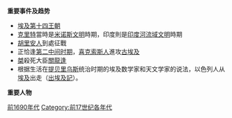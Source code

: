 {{Unreferenced|time=2018-06-27T13:22:55+00:00}}
{{expand|time=2017-10-21T07:53:44+00:00}}
{{DecadeTOC|-1699}}

'''重要事件及趋势'''
*[[埃及第十四王朝|埃及第十四王朝]]
*[[克里特|克里特]]當時是[[米诺斯文明|米诺斯文明]]時期，印度則是[[印度河流域文明|印度河流域文明]]時期
*[[胡里安人|胡里安人]]到處征戰
*正恰逢[[第二中间时期|第二中间时期]]，[[喜克索斯人|喜克索斯人]]進攻[[古埃及|古埃及]]
*[[桀|桀]]殺死大臣[[關龍逢|關龍逢]]
*根据生活在[[提贝里乌斯|提贝里乌斯]]统治时期的埃及数学家和天文学家{{link-en|門德斯的斯拉蘇盧斯|Thrasyllus of Mendes}}的说法，以色列人从[[埃及|埃及]]出走（[[出埃及記|出埃及記]]）。

'''重要人物'''

{{世紀|-17}}

[[Category:前1690年代|]]
[[Category:前17世纪各年代|Category:前17世纪各年代]]